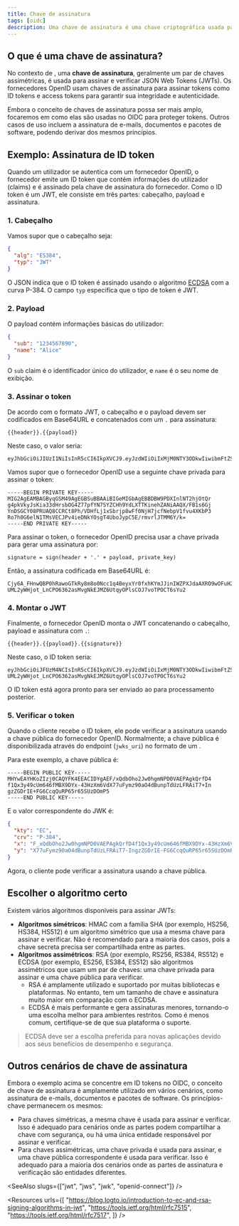 ```yaml
---
title: Chave de assinatura
tags: [oidc]
description: Uma chave de assinatura é uma chave criptográfica usada para assinar e verificar JSON Web Tokens em OpenID Connect (OIDC). É usada para garantir a integridade e autenticidade dos tokens emitidos pelo fornecedor OpenID.
---
```


## O que é uma chave de assinatura?

No contexto de <Ref slug="openid-connect" />, uma **chave de assinatura**, geralmente um par de chaves assimétricas, é usada para assinar e verificar <Ref slug="jwt">JSON Web Tokens (JWTs)</Ref>. Os fornecedores OpenID usam chaves de assinatura para assinar tokens como <Ref slug="id-token">ID tokens</Ref> e <Ref slug="access-token">access tokens</Ref> para garantir sua integridade e autenticidade.

Embora o conceito de chaves de assinatura possa ser mais amplo, focaremos em como elas são usadas no OIDC para proteger tokens. Outros casos de uso incluem a assinatura de e-mails, documentos e pacotes de software, podendo derivar dos mesmos princípios.

## Exemplo: Assinatura de ID token

Quando um utilizador se autentica com um fornecedor OpenID, o fornecedor emite um ID token que contém informações do utilizador (<Ref slug="claim">claims</Ref>) e é assinado pela chave de assinatura do fornecedor. Como o ID token é um JWT, ele consiste em três partes: cabeçalho, payload e assinatura.

### 1. Cabeçalho

Vamos supor que o cabeçalho seja:

```json
{
  "alg": "ES384",
  "typ": "JWT"
}
```

O JSON indica que o ID token é assinado usando o algoritmo [ECDSA](https://en.wikipedia.org/wiki/Elliptic_Curve_Digital_Signature_Algorithm) com a curva P-384. O campo `typ` especifica que o tipo de token é JWT.

### 2. Payload

O payload contém informações básicas do utilizador:

```json
{
  "sub": "1234567890",
  "name": "Alice"
}
```

O `sub` claim é o identificador único do utilizador, e `name` é o seu nome de exibição.

### 3. Assinar o token

De acordo com o formato JWT, o cabeçalho e o payload devem ser codificados em Base64URL e concatenados com um `.` para assinatura:

```
{{header}}.{{payload}}
```

Neste caso, o valor seria:

```
eyJhbGciOiJIUzI1NiIsInR5cCI6IkpXVCJ9.eyJzdWIiOiIxMjM0NTY3ODkwIiwibmFtZSI6IkFsaWNlIn0
```

Vamos supor que o fornecedor OpenID use a seguinte chave privada para assinar o token:

```
-----BEGIN PRIVATE KEY-----
MIG2AgEAMBAGByqGSM49AgEGBSuBBAAiBIGeMIGbAgEBBDBW9PDXInlNT2hjOtQr
g4pkVkyJsKia33dHrsbOG4Z77pfYN7SYZCHh9YdLXTTKinehZANiAAQX/FB1s6Gj
YnDSGCY08PRUAQ8CCRCt8Ph/VDHfLj1xSbrjp8wFf0NjH7jcfNebpV1fvu4XKbP3
Ro7h0G6elN1TMsVECJPv4ieDNkYOsgT4UboJypC5E/rmvrlJTMM6Y/k=
-----END PRIVATE KEY-----
```

Para assinar o token, o fornecedor OpenID precisa usar a chave privada para gerar uma assinatura por:

```
signature = sign(header + '.' + payload, private_key)
```

Então, a assinatura codificada em Base64URL é:

```
Cjy6A_FHnwQBP0hRawoGTkRy8m8o0Ncc1q4BeyxYr0fxhKYmJJinIWZPXJdaAXRO9wOFuH2-UML2yWHjot_LnCPO6362asMvgNkEJMZ6UtqyOPlsCOJ7voTPOCT6sYu2
```

### 4. Montar o JWT

Finalmente, o fornecedor OpenID monta o JWT concatenando o cabeçalho, payload e assinatura com `.`:

```
{{header}}.{{payload}}.{{signature}}
```

Neste caso, o ID token seria:

```
eyJhbGciOiJFUzM4NCIsInR5cCI6IkpXVCJ9.eyJzdWIiOiIxMjM0NTY3ODkwIiwibmFtZSI6IkFsaWNlIn0.Cjy6A_FHnwQBP0hRawoGTkRy8m8o0Ncc1q4BeyxYr0fxhKYmJJinIWZPXJdaAXRO9wOFuH2-UML2yWHjot_LnCPO6362asMvgNkEJMZ6UtqyOPlsCOJ7voTPOCT6sYu2
```

O ID token está agora pronto para ser enviado ao <Ref slug="client" /> para processamento posterior.

### 5. Verificar o token

Quando o cliente recebe o ID token, ele pode verificar a assinatura usando a chave pública do fornecedor OpenID. Normalmente, a chave pública é disponibilizada através do endpoint <Ref slug="openid-connect-discovery" /> (`jwks_uri`) no formato de um <Ref slug="jwk" headingId="json-web-key-set-jwks" />.

Para este exemplo, a chave pública é:

```
-----BEGIN PUBLIC KEY-----
MHYwEAYHKoZIzj0CAQYFK4EEACIDYgAEF/xQdbOho2Jw0hgmNPD0VAEPAgkQrfD4
f1Qx3y49cUm646fMBX9DYx-43HzXm6VdX77uFymz90aO4dBunpTdUzLFRAiT7+In
gzZGDrIE+FG6CcqQuRP65r65SUzDOmP5
-----END PUBLIC KEY-----
```

E o valor correspondente do JWK é:

```json
{
  "kty": "EC",
  "crv": "P-384",
  "x": "F_xQdbOho2Jw0hgmNPD0VAEPAgkQrfD4f1Qx3y49cUm646fMBX9DYx-43HzXm6Vd",
  "y": "X77uFymz90aO4dBunpTdUzLFRAiT7-IngzZGDrIE-FG6CcqQuRP65r65SUzDOmP5"
}
```

Agora, o cliente pode verificar a assinatura usando a chave pública.

## Escolher o algoritmo certo

Existem vários algoritmos disponíveis para assinar JWTs:

- **Algoritmos simétricos**: HMAC com a família SHA (por exemplo, HS256, HS384, HS512) é um algoritmo simétrico que usa a mesma chave para assinar e verificar. Não é recomendado para a maioria dos casos, pois a chave secreta precisa ser compartilhada entre as partes.
- **Algoritmos assimétricos**: RSA (por exemplo, RS256, RS384, RS512) e ECDSA (por exemplo, ES256, ES384, ES512) são algoritmos assimétricos que usam um par de chaves: uma chave privada para assinar e uma chave pública para verificar.
  - RSA é amplamente utilizado e suportado por muitas bibliotecas e plataformas. No entanto, tem um tamanho de chave e assinatura muito maior em comparação com o ECDSA.
  - ECDSA é mais performante e gera assinaturas menores, tornando-o uma escolha melhor para ambientes restritos. Como é menos comum, certifique-se de que sua plataforma o suporte.

> ECDSA deve ser a escolha preferida para novas aplicações devido aos seus benefícios de desempenho e segurança.

## Outros cenários de chave de assinatura

Embora o exemplo acima se concentre em ID tokens no OIDC, o conceito de chave de assinatura é amplamente utilizado em vários cenários, como assinatura de e-mails, documentos e pacotes de software. Os princípios-chave permanecem os mesmos:

- Para chaves simétricas, a mesma chave é usada para assinar e verificar. Isso é adequado para cenários onde as partes podem compartilhar a chave com segurança, ou há uma única entidade responsável por assinar e verificar.
- Para chaves assimétricas, uma chave privada é usada para assinar, e uma chave pública correspondente é usada para verificar. Isso é adequado para a maioria dos cenários onde as partes de assinatura e verificação são entidades diferentes.

<SeeAlso slugs={["jwt", "jws", "jwk", "openid-connect"]} />

<Resources
  urls={[
    "https://blog.logto.io/introduction-to-ec-and-rsa-signing-algorithms-in-jwt",
    "https://tools.ietf.org/html/rfc7515",
    "https://tools.ietf.org/html/rfc7517",
  ]}
/>